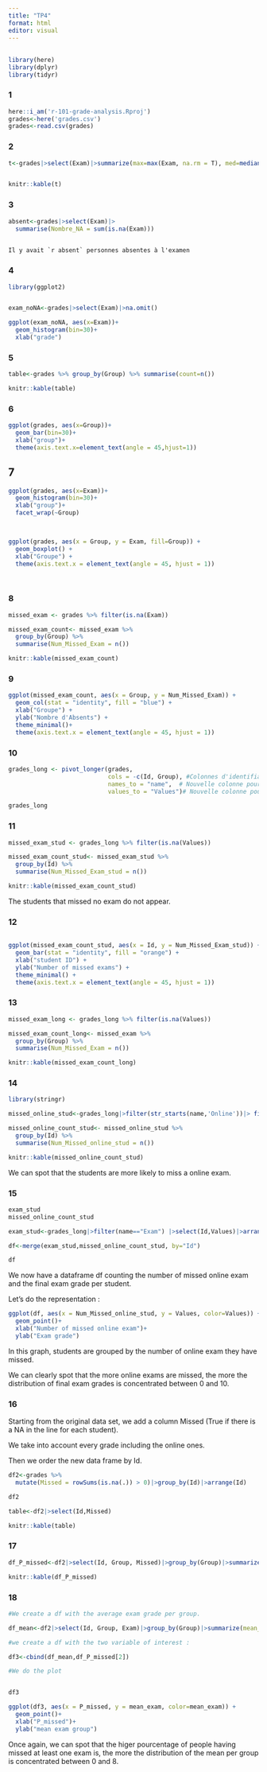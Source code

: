 ```yaml
---
title: "TP4"
format: html
editor: visual
---
```


## 

```r
library(here)
library(dplyr)
library(tidyr)
```

### 1

```r
here::i_am('r-101-grade-analysis.Rproj')
grades<-here('grades.csv')
grades<-read.csv(grades)

```

### 2

```r
t<-grades|>select(Exam)|>summarize(max=max(Exam, na.rm = T), med=median(Exam, na.rm = T), min=min(Exam,na.rm=T))


knitr::kable(t)


```

### 3

```r

absent<-grades|>select(Exam)|>
  summarise(Nombre_NA = sum(is.na(Exam)))
  


```

```         
Il y avait `r absent` personnes absentes à l'examen
```

### 4

```r

library(ggplot2)


exam_noNA<-grades|>select(Exam)|>na.omit()

ggplot(exam_noNA, aes(x=Exam))+
  geom_histogram(bin=30)+
  xlab("grade")

```

### 5

```r
table<-grades %>% group_by(Group) %>% summarise(count=n())

knitr::kable(table)
```

### 6

```r



ggplot(grades, aes(x=Group))+
  geom_bar(bin=30)+
  xlab("group")+
  theme(axis.text.x=element_text(angle = 45,hjust=1))
```

## 7

```r

ggplot(grades, aes(x=Exam))+
  geom_histogram(bin=30)+
  xlab("group")+
  facet_wrap(~Group)
  

```

```         
```

```r
ggplot(grades, aes(x = Group, y = Exam, fill=Group)) +
  geom_boxplot() +
  xlab("Groupe") +
  theme(axis.text.x = element_text(angle = 45, hjust = 1)) 
 
```

```r

```

### 8

```r

missed_exam <- grades %>% filter(is.na(Exam))

missed_exam_count<- missed_exam %>%
  group_by(Group) %>%
  summarise(Num_Missed_Exam = n())

knitr::kable(missed_exam_count)
```

### 9

```r
ggplot(missed_exam_count, aes(x = Group, y = Num_Missed_Exam)) +
  geom_col(stat = "identity", fill = "blue") +
  xlab("Groupe") +
  ylab("Nombre d'Absents") +
  theme_minimal()+
  theme(axis.text.x = element_text(angle = 45, hjust = 1))
```

### 10

```r

grades_long <- pivot_longer(grades, 
                            cols = -c(Id, Group), #Colonnes d'identifiants (non pivotées)
                            names_to = "name",  # Nouvelle colonne pour stocker les noms des colonnes pivotées
                            values_to = "Values")# Nouvelle colonne pour stocker les valeurs pivotées

grades_long
```

### 11

```r

missed_exam_stud <- grades_long %>% filter(is.na(Values))

missed_exam_count_stud<- missed_exam_stud %>%
  group_by(Id) %>%
  summarise(Num_Missed_Exam_stud = n())

knitr::kable(missed_exam_count_stud)

```

The students that missed no exam do not appear.

### 12

```         
```

```r
ggplot(missed_exam_count_stud, aes(x = Id, y = Num_Missed_Exam_stud)) +
  geom_bar(stat = "identity", fill = "orange") +
  xlab("student ID") +
  ylab("Number of missed exams") +
  theme_minimal() +
  theme(axis.text.x = element_text(angle = 45, hjust = 1))
```

### 13

```r

missed_exam_long <- grades_long %>% filter(is.na(Values))

missed_exam_count_long<- missed_exam %>%
  group_by(Group) %>%
  summarise(Num_Missed_Exam = n())

knitr::kable(missed_exam_count_long)
```

### 14

```r

library(stringr)

```

```r
missed_online_stud<-grades_long|>filter(str_starts(name,'Online'))|> filter(is.na(Values))

missed_online_count_stud<- missed_online_stud %>%
  group_by(Id) %>%
  summarise(Num_Missed_online_stud = n())

knitr::kable(missed_online_count_stud)


```

We can spot that the students are more likely to miss a online exam.

### 15

```r
exam_stud 
missed_online_count_stud
```

```r
exam_stud<-grades_long|>filter(name=="Exam") |>select(Id,Values)|>arrange(Id)#df avec les notes par étudiant triés par id croissant comme à la question précédente.

df<-merge(exam_stud,missed_online_count_stud, by="Id")

df

```

We now have a dataframe df counting the number of missed online exam and the final exam grade per student.

Let's do the representation :

```r

ggplot(df, aes(x = Num_Missed_online_stud, y = Values, color=Values)) +
  geom_point()+
  xlab("Number of missed online exam")+
  ylab("Exam grade")
```

In this graph, students are grouped by the number of online exam they have missed.

We can clearly spot that the more online exams are missed, the more the distribution of final exam grades is concentrated between 0 and 10.

### 16

Starting from the original data set, we add a column Missed (True if there is a NA in the line for each student).

We take into account every grade including the online ones.

Then we order the new data frame by Id.

```r
df2<-grades %>%
  mutate(Missed = rowSums(is.na(.)) > 0)|>group_by(Id)|>arrange(Id)

df2

table<-df2|>select(Id,Missed)

knitr::kable(table)

```

### 17

```r
df_P_missed<-df2|>select(Id, Group, Missed)|>group_by(Group)|>summarize(P_missed = mean(Missed == TRUE) * 100)

knitr::kable(df_P_missed)
```

### 18

```r


#We create a df with the average exam grade per group.

df_mean<-df2|>select(Id, Group, Exam)|>group_by(Group)|>summarize(mean_exam = mean(Exam, na.rm = TRUE))


```

```r

#we create a df with the two variable of interest :

df3<-cbind(df_mean,df_P_missed[2])

#We do the plot


df3

ggplot(df3, aes(x = P_missed, y = mean_exam, color=mean_exam)) +
  geom_point()+
  xlab("P_missed")+
  ylab("mean exam group")


```

Once again, we can spot that the higer pourcentage of people having missed at least one exam is, the more the distribution of the mean per group is concentrated between 0 and 8.
